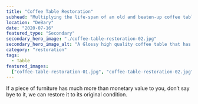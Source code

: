 ```yaml
---
title: "Coffee Table Restoration"
subhead: "Multiplying the life-span of an old and beaten-up coffee table."
location: "DeBary"
date: "2020-07-16"
featured_type: "Secondary"
secondary_hero_image: "./coffee-table-restoration-02.jpg"
secondary_hero_image_alt: "A Glossy high quality coffee table that has been restored to look brand new"
category: "restoration"
tags:
  - Table
featured_images:
  ["coffee-table-restoration-01.jpg", "coffee-table-restoration-02.jpg"]
---
```


If a piece of furniture has much more than monetary value to you, don’t say bye to it, we can restore it to its original condition.
